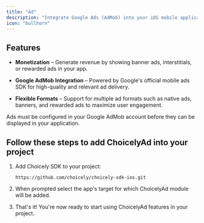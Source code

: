 ```yaml
---
title: "Ad"
description: "Integrate Google Ads (AdMob) into your iOS mobile application"
icon: "bullhorn"
---
```


## Features

- **Monetization** – Generate revenue by showing banner ads, interstitials, or rewarded ads in your app.

- **Google AdMob Integration** – Powered by Google's official mobile ads SDK for high-quality and relevant ad delivery.

- **Flexible Formats** – Support for multiple ad formats such as native ads, banners, and rewarded ads to maximize user engagement.

<Note>
Ads must be configured in your Google AdMob account before they can be displayed in your application.
</Note>

## Follow these steps to add ChoicelyAd into your project

1. Add Choicely SDK to your project:
   ```
   https://github.com/choicely/choicely-sdk-ios.git
   ```

2. When prompted select the app's target for which ChoicelyAd module will be added.

3. That's it! You're now ready to start using ChoicelyAd features in your project.
